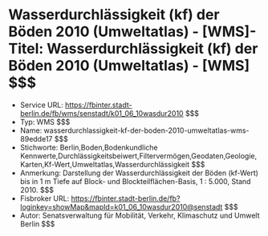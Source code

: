 # Wasserdurchlässigkeit (kf) der Böden 2010 (Umweltatlas) - [WMS]- Titel: Wasserdurchlässigkeit (kf) der Böden 2010 (Umweltatlas) - [WMS] $$$
- Service URL: https://fbinter.stadt-berlin.de/fb/wms/senstadt/k01_06_10wasdur2010 $$$
- Typ: WMS $$$
- Name: wasserdurchlassigkeit-kf-der-boden-2010-umweltatlas-wms-89edde17 $$$
- Stichworte: Berlin,Boden,Bodenkundliche Kennwerte,Durchlässigkeitsbeiwert,Filtervermögen,Geodaten,Geologie,Karten,Kf-Wert,Umweltatlas,Wasserdurchlässigkeit $$$
- Anmerkung: Darstellung der Wasserdurchlässigkeit der Böden (kf-Wert) bis in 1 m Tiefe auf Block- und Blockteilflächen-Basis, 1 : 5.000, Stand 2010. $$$
- Fisbroker URL: https://fbinter.stadt-berlin.de/fb?loginkey=showMap&mapId=k01_06_10wasdur2010@senstadt $$$
- Autor: Senatsverwaltung für Mobilität, Verkehr, Klimaschutz und Umwelt Berlin $$$

